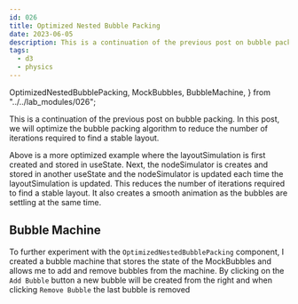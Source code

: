 ```yaml
---
id: 026
title: Optimized Nested Bubble Packing
date: 2023-06-05
description: This is a continuation of the previous post on bubble packing.
tags:
  - d3
  - physics
---
```


  OptimizedNestedBubblePacking,
  MockBubbles,
  BubbleMachine,
} from "../../lab_modules/026";

This is a continuation of the previous post on bubble packing. In this post, we will optimize the bubble packing
algorithm to reduce the number of iterations required to find a stable layout.

<OptimizedNestedBubblePacking data={MockBubbles} />

Above is a more optimized example where the layoutSimulation is first created and stored in useState. Next, the
nodeSimulator is creates and stored in another useState and the nodeSimulator is updated each time the layoutSimulation
is updated. This reduces the number of iterations required to find a stable layout. It also creates a smooth animation
as the bubbles are settling at the same time.

## Bubble Machine

<BubbleMachine />

To further experiment with the `OptimizedNestedBubblePacking` component, I created a bubble machine that stores the
state of the MockBubbles and allows me to add and remove bubbles from the machine. By clicking on the `Add Bubble` button
a new bubble will be created from the right and when clicking `Remove Bubble` the last bubble is removed
